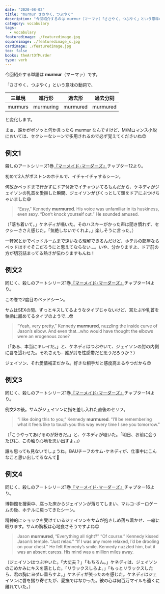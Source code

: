 ```yaml
---
date: "2020-08-02"
title: "murmur ささやく、つぶやく"
description: "今回紹介するのは murmur（マーマァ）「ささやく、つぶやく」という意味の動詞です。例文は、殺しのアートシリーズ1巻『マーメイド･マーダーズ』より"
category: vocabulary
tags:
  - vocabulary
featuredimage: ./featuredimage.jpg
squareimage: ./featuredimage_s.jpg
cardimage: ./featuredimage.jpg
toc: false
books: theArtOfMurder
type: verb
---
```



今回紹介する単語は __murmur__（マーマァ）です。

「ささやく、つぶやく」という意味の動詞で、

|三単現|進行形|過去形|過去分詞|
|---|---|---|---|
|murmurs|murmuring|murmured|murmured|

と変化します。

まぁ、誰かがボソッと何か言ったら murmur なんですけど、M/Mロマンス小説においては、セクシーなシーンで多用されるので必ず覚えてくださいね😉

## 例文1

殺しのアートシリーズ1巻[『マーメイド･マーダーズ』](/mm-romance/the-mermaid-murders/)チャプター12より。

初めて2人がボストンのホテルで、イチャイチャするシーン。

何故かベッドまで行かずにドア付近でイチャついてるもんだから、ケネディがジェイソンの乳首を愛撫した瞬間、ジェイソンがびくっとして頭をドアにぶつけちゃいました😅

<Blockquote book srcBook="mermaidMurders" lang="en" chapter="12">
“Easy,” Kennedy <strong>murmured</strong>. His voice was unfamiliar in its huskiness, even sexy. “Don’t knock yourself out.” He sounded amused.
</Blockquote>

<p className="translation">（「落ち着いて。」ケネディが囁いた。そのハスキーがかった声は聞き慣れず、セクシーささえ感じた。「気絶しないでくれよ。」楽しそうに言った。）</p>

一軒家とかでベッドルームまで遠いなら理解できるんだけど、ホテルの部屋ならベッドはすぐそこだろうにと思えてならない…。いや、分かりますよ、ドア前の方が切羽詰まってる熱さが伝わりますもんね！

## 例文2

同じく、殺しのアートシリーズ1巻[『マーメイド･マーダーズ』](/mm-romance/the-mermaid-murders/)チャプター14より。

この巻で2度目のベッドシーン。

サムはSEXの間、ずっとキスしてるようなタイプじゃないけど、耳たぶや乳首を執拗に舐めてるタイプのようで…😳

<Blockquote book srcBook="mermaidMurders" lang="en" chapter="14">
“Yeah, very pretty,” Kennedy <strong>murmured</strong>, nuzzling the inside curve of Jason’s elbow. And even that…who would have thought the elbows were an erogenous zone?
</Blockquote>

<p className="translation">（「あぁ、本当にキレイだ。」と、ケネディはつぶやいて、ジェイソンの肘の内側に唇を這わせた。それさえも...誰が肘を性感帯だと思うだろうか？）</p>

ジェイソン、それ愛情補正だから。好きな相手だと感度高まるやつだから😊

## 例文3

同じく、殺しのアートシリーズ1巻[『マーメイド･マーダーズ』](/mm-romance/the-mermaid-murders/)チャプター14より。

例文2の後。サムがジェイソンに指を差し入れた直後のセリフ。

<Blockquote book srcBook="mermaidMurders" lang="en" chapter="14">
“I like doing this to you,” Kennedy <strong>murmured</strong>. “I’ll be remembering what it feels like to touch you this way every time I see you tomorrow.”
</Blockquote>

<p className="translation">（「こうやってあげるのが好きだ。」と、ケネディが囁いた。「明日、お前に会うたびに、この触り心地を思い出すよ。」）</p>

誰も思っても見ないでしょうね。BAUチーフのサム･ケネディが、仕事中にこんなこと思い出してるなんて🤭

## 例文4

同じく、殺しのアートシリーズ1巻[『マーメイド･マーダーズ』](/mm-romance/the-mermaid-murders/)チャプター16より。

博物館を捜索中、腐った床からジェイソンが落ちてしまい、マルコ･ポーロゲームの後、ホテルに戻ってきたシーン。

精神的にショックを受けているジェイソンをサムが抱きしめ落ち着かせ、一緒に眠ります。サムの胸板は心地良さそうですよね😊

<Blockquote book srcBook="mermaidMurders" lang="en" chapter="16">
Jason <strong>murmured</strong>, “Everything all right?” “Of course.” Kennedy kissed Jason’s temple. “Just relax.” “If I was any more relaxed, I’d be drooling on your chest.” He felt Kennedy’s smile. Kennedy nuzzled him, but it was an absent caress. His mind was a million miles away.
</Blockquote>

<p className="translation">（ジェイソンはつぶやいた。「大丈夫？」「もちろん。」ケネディは、ジェイソンのこめかみにキスを落とした。「リラックスしろよ。」「もっとリラックスしたら、君の胸にヨダレ垂らすよ。」ケネディが笑ったのを感じた。ケネディはジェイソンに唇を摺り寄せたが、愛撫ではなかった。彼の心は何百万マイルも遠くに離れていた。）</p>

<VocabularyFooter book="mermaidMurders" />
